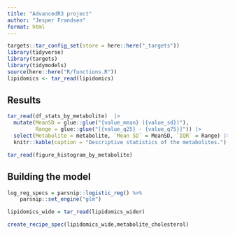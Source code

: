 ```yaml
---
title: "AdvancedR3 project"
author: "Jesper Frandsen"
format: html
---
```


```r
targets::tar_config_set(store = here::here("_targets"))
library(tidyverse)
library(targets)
library(tidymodels)
source(here::here("R/functions.R"))
lipidomics <- tar_read(lipidomics)
```

## Results

```r
tar_read(df_stats_by_metabolite)  |>
  mutate(MeanSD = glue::glue("{value_mean} ({value_sd})"),
         Range = glue::glue("[{value_q25} - {value_q75}]")) |>
  select(Metabolite = metabolite, `Mean SD` = MeanSD, `IQR` = Range) |>
  knitr::kable(caption = "Descriptive statistics of the metabolites.")
```

```r
tar_read(figure_histogram_by_metabolite) 
```

## Building the model

```r
log_reg_specs = parsnip::logistic_reg() %>%
    parsnip::set_engine("glm") 
```

```r
lipidomics_wide = tar_read(lipidomics_wider)

create_recipe_spec(lipidomics_wide,metabolite_cholesterol)
```

